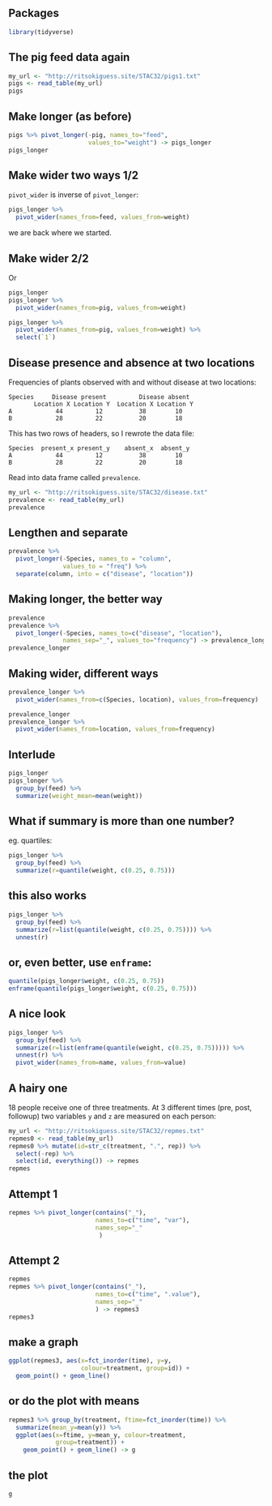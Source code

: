## Packages

```r
library(tidyverse)
```

## The pig feed data again

```r
my_url <- "http://ritsokiguess.site/STAC32/pigs1.txt"
pigs <- read_table(my_url)
pigs
```

## Make longer (as before)

```r
pigs %>% pivot_longer(-pig, names_to="feed", 
                      values_to="weight") -> pigs_longer
pigs_longer
```

## Make wider two ways 1/2

`pivot_wider` is inverse of `pivot_longer`:

```r
pigs_longer %>% 
  pivot_wider(names_from=feed, values_from=weight)
```

we are back where we started.

## Make wider 2/2

Or

```r
pigs_longer
pigs_longer %>% 
  pivot_wider(names_from=pig, values_from=weight)
```

```r
pigs_longer %>% 
  pivot_wider(names_from=pig, values_from=weight) %>% 
  select(`1`)
```


## Disease presence and absence at two locations

Frequencies of plants observed with and without disease at two locations:

    Species     Disease present         Disease absent
           Location X Location Y  Location X Location Y
    A            44         12          38        10
    B            28         22          20        18

This has two rows of headers, so I rewrote the data file:

    Species  present_x present_y    absent_x  absent_y
    A            44         12          38        10
    B            28         22          20        18

Read into data frame called `prevalence`.

```r
my_url <- "http://ritsokiguess.site/STAC32/disease.txt"
prevalence <- read_table(my_url)
prevalence
```

## Lengthen and separate

```r
prevalence %>% 
  pivot_longer(-Species, names_to = "column", 
               values_to = "freq") %>% 
  separate(column, into = c("disease", "location"))
```

## Making longer, the better way

```r
prevalence
prevalence %>% 
  pivot_longer(-Species, names_to=c("disease", "location"),
               names_sep="_", values_to="frequency") -> prevalence_longer
prevalence_longer
```

## Making wider, different ways

```r
prevalence_longer %>% 
  pivot_wider(names_from=c(Species, location), values_from=frequency)
```

```r
prevalence_longer
prevalence_longer %>% 
  pivot_wider(names_from=location, values_from=frequency)
```

## Interlude

```r
pigs_longer
pigs_longer %>% 
  group_by(feed) %>% 
  summarize(weight_mean=mean(weight))
```

## What if summary is more than one number?

eg. quartiles:

```r
pigs_longer %>% 
  group_by(feed) %>% 
  summarize(r=quantile(weight, c(0.25, 0.75)))
```

## this also works

```r
pigs_longer %>% 
  group_by(feed) %>% 
  summarize(r=list(quantile(weight, c(0.25, 0.75)))) %>% 
  unnest(r)
```



## or, even better, use `enframe`:

```r
quantile(pigs_longer$weight, c(0.25, 0.75))
enframe(quantile(pigs_longer$weight, c(0.25, 0.75)))
```

## A nice look


```r
pigs_longer %>% 
  group_by(feed) %>% 
  summarize(r=list(enframe(quantile(weight, c(0.25, 0.75))))) %>% 
  unnest(r) %>% 
  pivot_wider(names_from=name, values_from=value) 
```

## A hairy one

18 people receive one of three treatments. At 3 different times (pre, post, followup) two variables `y` and `z` are measured on each person:

```r
my_url <- "http://ritsokiguess.site/STAC32/repmes.txt"
repmes0 <- read_table(my_url)
repmes0 %>% mutate(id=str_c(treatment, ".", rep)) %>% 
  select(-rep) %>% 
  select(id, everything()) -> repmes
repmes
```

## Attempt 1

```r
repmes %>% pivot_longer(contains("_"),
                        names_to=c("time", "var"),
                        names_sep="_"
                         )
```

## Attempt 2

```r
repmes
repmes %>% pivot_longer(contains("_"),
                        names_to=c("time", ".value"),
                        names_sep="_"
                        ) -> repmes3
repmes3
```

## make a graph

```r
ggplot(repmes3, aes(x=fct_inorder(time), y=y, 
                    colour=treatment, group=id)) +
  geom_point() + geom_line()
```

## or do the plot with means

```r
repmes3 %>% group_by(treatment, ftime=fct_inorder(time)) %>% 
  summarize(mean_y=mean(y)) %>% 
  ggplot(aes(x=ftime, y=mean_y, colour=treatment, 
             group=treatment)) + 
    geom_point() + geom_line() -> g
```

## the plot

```r
g
```

